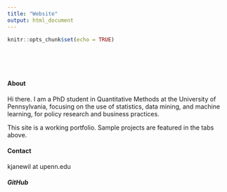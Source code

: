 ```yaml
---
title: "Website"
output: html_document
---
```


```r
knitr::opts_chunk$set(echo = TRUE)
```

<style type="text/css">
.title {
  display: none;
}

#getting-started img {
  margin-right: 1px;
}

</style>

<div class="row" style="padding-top: 50px;">
<div class="col-sm-6">

#### About

Hi there. I am a PhD student in Quantitative Methods at the University of Pennsylvania, focusing on the use of statistics, data mining, and machine learning, for policy research and business practices.

This site is a working portfolio. Sample projects are featured in the tabs above.

#### Contact

kjanewil at upenn.edu

##### GitHub

  <a href="https://github.com/katjanewilson" target = "_blank"><i class="fa fa-github" aria-hidden="true"></i></a>
